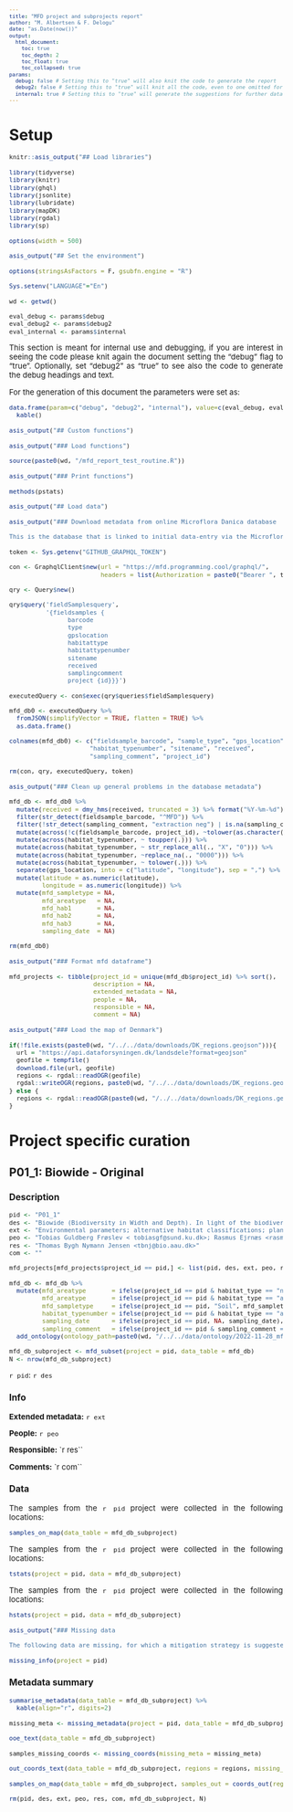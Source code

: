 ```yaml
---
title: "MFD project and subprojects report"
author: "M. Albertsen & F. Delogu"
date: "as.Date(now())"
output: 
  html_document:
    toc: true
    toc_depth: 2
    toc_float: true
    toc_collapsed: true
params:
  debug: false # Setting this to "true" will also knit the code to generate the report
  debug2: false # Setting this to "true" will knit all the code, even to one omitted for aesthtic reason form the debug
  internal: true # Setting this to "true" will generate the suggestions for further data retrieval
---
```


<style type="text/css">
body, td {
   font-size: 10pt;
   text-align: justify
}
code.r{
  font-size: 8pt;
}
pre {
  font-size: 8pt
}
</style>

# Setup

```r
knitr::asis_output("## Load libraries")
```

```r
library(tidyverse)
library(knitr)
library(ghql)
library(jsonlite)
library(lubridate)
library(mapDK)
library(rgdal)
library(sp)

options(width = 500)
```

```r
asis_output("## Set the environment")
```

```r
options(stringsAsFactors = F, gsubfn.engine = "R")

Sys.setenv("LANGUAGE"="En")

wd <- getwd()

eval_debug <- params$debug
eval_debug2 <- params$debug2
eval_internal <- params$internal
```

This section is meant for internal use and debugging, if you are interest in seeing the code please knit again the document setting the "debug" flag to "true". Optionally, set "debug2" as "true" to see also the code to generate the debug headings and text.

For the generation of this document the parameters were set as:
```r
data.frame(param=c("debug", "debug2", "internal"), value=c(eval_debug, eval_debug2, eval_internal)) %>%
  kable()
```

```r
asis_output("## Custom functions")
```

```r
asis_output("### Load functions")
```

```r
source(paste0(wd, "/mfd_report_test_routine.R"))
```

```r
asis_output("### Print functions")
```

```r
methods(pstats)
```

```r
asis_output("## Load data")
```

```r
asis_output("### Download metadata from online Microflora Danica database

This is the database that is linked to initial data-entry via the Microflora Danica App.")
```

```r
token <- Sys.getenv("GITHUB_GRAPHQL_TOKEN")

con <- GraphqlClient$new(url = "https://mfd.programming.cool/graphql/",
                         headers = list(Authorization = paste0("Bearer ", token)))

qry <- Query$new()

qry$query('fieldSamplesquery', 
          '{fieldsamples {
                barcode
                type
                gpslocation
                habitattype
                habitattypenumber
                sitename
                received
                samplingcomment
                project {id}}}')

executedQuery <- con$exec(qry$queries$fieldSamplesquery)

mfd_db0 <- executedQuery %>%
  fromJSON(simplifyVector = TRUE, flatten = TRUE) %>%
  as.data.frame()

colnames(mfd_db0) <- c("fieldsample_barcode", "sample_type", "gps_location", "habitat_type",
                      "habitat_typenumber", "sitename", "received",  
                      "sampling_comment", "project_id")

rm(con, qry, executedQuery, token)
```

```r
asis_output("### Clean up general problems in the database metadata")
```

```r
mfd_db <- mfd_db0 %>%
  mutate(received = dmy_hms(received, truncated = 3) %>% format("%Y-%m-%d")) %>%        # format dates
  filter(str_detect(fieldsample_barcode, "^MFD")) %>%                                   # filter strange barcodes
  filter(!str_detect(sampling_comment, "extraction neg") | is.na(sampling_comment)) %>% # remove ext negative
  mutate(across(!c(fieldsample_barcode, project_id), ~tolower(as.character(.)))) %>%    # make all lowercase
  mutate(across(habitat_typenumber, ~ toupper(.))) %>%                                  # format habitat number
  mutate(across(habitat_typenumber, ~ str_replace_all(., "X", "0"))) %>%
  mutate(across(habitat_typenumber, ~replace_na(., "0000"))) %>%
  mutate(across(habitat_typenumber, ~ tolower(.))) %>%
  separate(gps_location, into = c("latitude", "longitude"), sep = ",") %>%              # split gps
  mutate(latitude = as.numeric(latitude),
         longitude = as.numeric(longitude)) %>%
  mutate(mfd_sampletype = NA,                                                           # Add classifications
         mfd_areatype   = NA,
         mfd_hab1       = NA,
         mfd_hab2       = NA,
         mfd_hab3       = NA,
         sampling_date  = NA)

rm(mfd_db0)
```

```r
asis_output("### Format mfd dataframe")
```

```r
mfd_projects <- tibble(project_id = unique(mfd_db$project_id) %>% sort(), 
                       description = NA,
                       extended_metadata = NA,
                       people = NA,
                       responsible = NA,
                       comment = NA)
```

```r
asis_output("### Load the map of Denmark")
```

```r

if(!file.exists(paste0(wd, "/../../data/downloads/DK_regions.geojson"))){
  url = "https://api.dataforsyningen.dk/landsdele?format=geojson"
  geofile = tempfile()
  download.file(url, geofile)
  regions <- rgdal::readOGR(geofile)
  rgdal::writeOGR(regions, paste0(wd, "/../../data/downloads/DK_regions.geojson"), layer="file76fc3f3c3b00", driver="GeoJSON")
} else {
  regions <- rgdal::readOGR(paste0(wd, "/../../data/downloads/DK_regions.geojson"))
}

```

# Project specific curation

## P01_1: Biowide - Original

### Description
```r
pid <- "P01_1"
des <- "Biowide (Biodiversity in Width and Depth). In light of the biodiversity crisis and our limited ability to explain variation in biodiversity, tools to quantify spatial and temporal variation in biodiversity and its underlying drivers are critically needed. Inspired by the recently published ecospace framework, we developed and tested a sampling design for environmental and biotic mapping. We selected 130 study sites (40×40 m) across Denmark using stratified random sampling along the major environmental gradients underlying biotic variation. Using standardized methods, we collected site species data on vascular plants, bryophytes, macrofungi, lichens, gastropods and arthropods. To evaluate sampling efficiency, we calculated regional coverage (relative to the known species number per taxonomic group), and site scale coverage (i.e., sample completeness per taxonomic group at each site). To extend taxonomic coverage to organisms that are difficult to sample by classical inventories (e.g., nematodes and non-fruiting fungi), we collected soil for metabarcoding. Finally, to assess site conditions, we mapped abiotic conditions, biotic resources and habitat continuity. The main paper is described here: https://bmcecol.biomedcentral.com/articles/10.1186/s12898-019-0260-x. See a list of related publications here: https://ecos.au.dk/forskningraadgivning/temasider/publikationer."
ext <- "Environmental parameters; alternative habitat classifications; plant counts; animal counts; fungal counts; ITS2 amplicons; trnL amplicons."
peo <- "Tobias Guldberg Frøslev < tobiasgf@sund.ku.dk>; Rasmus Ejrnæs <rasmus@bios.au.dk>"
res <- "Thomas Bygh Nymann Jensen <tbnj@bio.aau.dk>"
com <- ""

mfd_projects[mfd_projects$project_id == pid,] <- list(pid, des, ext, peo, res, com)

mfd_db <- mfd_db %>%
  mutate(mfd_areatype       = ifelse(project_id == pid & habitat_type == "natural_soil", "Natural", mfd_areatype),
         mfd_areatype       = ifelse(project_id == pid & habitat_type == "agriculture", "Agriculture", mfd_areatype),
         mfd_sampletype     = ifelse(project_id == pid, "Soil", mfd_sampletype),
         habitat_typenumber = ifelse(project_id == pid & habitat_type == "agriculture", "6000", habitat_typenumber),
         sampling_date      = ifelse(project_id == pid, NA, sampling_date),
         sampling_comment   = ifelse(project_id == pid & sampling_comment == "", NA, sampling_comment)) %>%
  add_ontology(ontology_path=paste0(wd, "/../../data/ontology/2022-11-28_mfd-habitat-ontology.xlsx"))

mfd_db_subproject <- mfd_subset(project = pid, data_table = mfd_db)
N <- nrow(mfd_db_subproject)

```
`r pid`: `r des`

### Info
**Extended metadata:** `r ext`

**People:** `r peo`

**Responsible:** `r res``

**Comments:** `r com``

### Data 

The samples from the `r pid` project were collected in the following locations:
```r
samples_on_map(data_table = mfd_db_subproject)
```

The samples from the `r pid` project were collected in the following locations:
```r
tstats(project = pid, data = mfd_db_subproject)
```

The samples from the `r pid` project were collected in the following locations:
```r
hstats(project = pid, data = mfd_db_subproject)
```

```r
asis_output("### Missing data

The following data are missing, for which a mitigation strategy is suggested:")
```

```r
missing_info(project = pid)
```

### Metadata summary

```r

summarise_metadata(data_table = mfd_db_subproject) %>%
  kable(align="r", digits=2)

```

```r
missing_meta <- missing_metadata(project = pid, data_table = mfd_db_subproject)

ooe_text(data_table = mfd_db_subproject)
  
samples_missing_coords <- missing_coords(missing_meta = missing_meta)

out_coords_text(data_table = mfd_db_subproject, regions = regions, missing_meta = missing_meta)

```

```r

samples_on_map(data_table = mfd_db_subproject, samples_out = coords_out(regions_map = regions, data_table = mfd_db_subproject))

```

```r
rm(pid, des, ext, peo, res, com, mfd_db_subproject, N)
```
